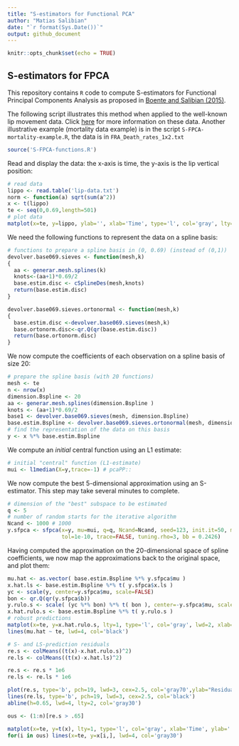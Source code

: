 ```yaml
---
title: "S-estimators for Functional PCA"
author: "Matias Salibian"
date: "`r format(Sys.Date())`"
output: github_document
---
```



```r
knitr::opts_chunk$set(echo = TRUE)
```

## S-estimators for FPCA

This repository contains `R` code to
compute S-estimators for Functional Principal Components Analysis as proposed in 
[Boente and Salibian (2015)](http://dx.doi.org/10.1080/01621459.2014.946991). 


The following script illustrates this method when applied to the
well-known lip movement data. 
Click [here](http://www.stats.ox.ac.uk/~silverma/fdacasebook/lipemg.html) 
for more information on these data.
Another illustrative example (mortality data example) is in
the script `S-FPCA-mortality-example.R`, the data is in `FRA_Death_rates_1x2.txt`

```r
source('S-FPCA-functions.R')
```

Read and display the data: the x-axis is time, 
the y-axis is the lip vertical position:
```r
# read data
lippo <- read.table('lip-data.txt')
norm <- function(a) sqrt(sum(a^2))
x <- t(lippo)
te <- seq(0,0.69,length=501)
# plot data
matplot(x=te, y=lippo, ylab='', xlab='Time', type='l', col='gray', lty=1, lwd=2)
```

We need the following functions to represent the data on 
a spline basis:
```r
# functions to prepare a spline basis in (0, 0.69) (instead of (0,1))
devolver.base069.sieves <- function(mesh,k)
{    
  aa <- generar.mesh.splines(k)
  knots<-(aa+1)*0.69/2
  base.estim.disc <- cSplineDes(mesh,knots)
  return(base.estim.disc)
}

devolver.base069.sieves.ortonormal <- function(mesh,k)
{
  base.estim.disc <-devolver.base069.sieves(mesh,k)
  base.ortonorm.disc<-qr.Q(qr(base.estim.disc))
  return(base.ortonorm.disc)
}
```
We now compute the coefficients of each observation
on a spline basis of size 20:
```r
# prepare the spline basis (with 20 functions)
mesh <- te
n <- nrow(x)
dimension.Bspline <- 20 
aa <- generar.mesh.splines(dimension.Bspline )
knots <- (aa+1)*0.69/2
base1 <- devolver.base069.sieves(mesh, dimension.Bspline)
base.estim.Bspline <- devolver.base069.sieves.ortonormal(mesh, dimension.Bspline)
# find the representation of the data on this basis
y <- x %*% base.estim.Bspline
```
We compute an *initial* central function using an L1 estimate: 
```r
# initial "central" function (L1-estimate)
mui <- l1median(X=y,trace=-1) # pcaPP::
```
We now compute the best 5-dimensional
approximation using an S-estimator. This step may take 
several minutes to complete. 
```r
# dimension of the "best" subspace to be estimated 
q <- 5
# number of random starts for the iterative algorithm
Ncand <- 1000 # 1000
y.sfpca <- sfpca(x=y, mu=mui, q=q, Ncand=Ncand, seed=123, init.it=50, max.it=500, 
                 tol=1e-10, trace=FALSE, tuning.rho=3, bb = 0.2426) 
```
Having computed the approximation on the 20-dimensional space of
spline coefficients, we now map the approximations back to the
original space, and plot them:
```r
mu.hat <- as.vector( base.estim.Bspline %*% y.sfpca$mu )
x.hat.ls <- base.estim.Bspline %*% t( y.sfpca$x.ls ) 
yc <- scale(y, center=y.sfpca$mu, scale=FALSE)
bon <- qr.Q(qr(y.sfpca$b))
y.rulo.s <- scale( (yc %*% bon) %*% t( bon ), center=-y.sfpca$mu, scale=FALSE)
x.hat.rulo.s <- base.estim.Bspline %*% t( y.rulo.s ) 
# robust predictions
matplot(x=te, y=x.hat.rulo.s, lty=1, type='l', col='gray', lwd=2, xlab='Time', ylab='')
lines(mu.hat ~ te, lwd=4, col='black')
```

```R
# S- and LS-prediction residuals
re.s <- colMeans((t(x)-x.hat.rulo.s)^2)
re.ls <- colMeans((t(x)-x.hat.ls)^2)

re.s <- re.s * 1e6
re.ls <- re.ls * 1e6

plot(re.s, type='b', pch=19, lwd=3, cex=2.5, col='gray70',ylab="Residual squared norm")
lines(re.ls, type='b', pch=19, lwd=3, cex=2.5, col='black')
abline(h=0.65, lwd=4, lty=2, col='gray30')

ous <- (1:n)[re.s > .65]

matplot(x=te, y=t(x), lty=1, type='l', col='gray', xlab='Time', ylab='', lwd=2)
for(i in ous) lines(x=te, y=x[i,], lwd=4, col='gray30')
```






